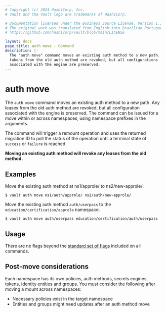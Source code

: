 ```yaml
---
# Copyright (c) 2024 HashiCorp, Inc.
# Vault and the Vault logo are trademarks of HashiCorp.

# Documentation licensed under the Business Source License, Version 1.1.
# The original work was translated from English into Brazilian Portuguese.
# https://github.com/hashicorp/vault/blob/main/LICENSE

layout: docs
page_title: auth move - Command
description: |-
  The "auth move" command moves an existing auth method to a new path. All
  tokens from the old auth method are revoked, but all configurations
  associated with the engine are preserved.
---
```


# auth move

The `auth move` command moves an existing auth method to a new path. Any
leases from the old auth method are revoked, but all configuration associated
with the engine is preserved. The command can be issued for a move within or across
namespaces, using namespace prefixes in the arguments.

The command will trigger a remount operation and uses the returned migration ID to poll the
status of the operation until a terminal state of `success` or `failure` is reached.

**Moving an existing auth method will revoke any leases from the old
method.**

## Examples

Move the existing auth method at ns1/approle/ to ns2/new-approle/:

```shell-session
$ vault auth move ns1/auth/approle/ ns2/auth/new-approle/
```

Move the existing auth method `auth/userpass` to the `education/certification/approle` namespace.

```shell-session
$ vault auth move auth/userpass education/certification/auth/userpass
```

## Usage

There are no flags beyond the [standard set of flags](/vault/docs/commands)
included on all commands.

## Post-move considerations

Each namespace has its own policies, auth methods, secrets engines, tokens,
identity entities and groups. You must consider the following after moving a mount across namespaces:

- Necessary policies exist in the target namespace
- Entities and groups might need updates after an auth method move
